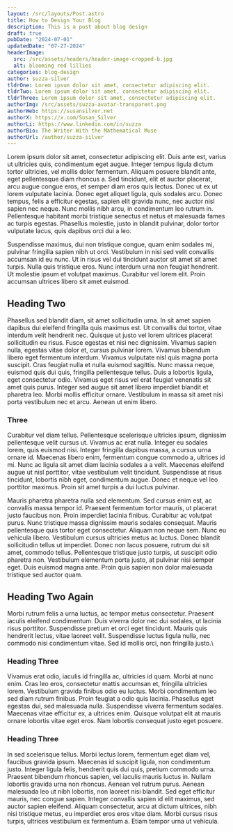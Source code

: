 ```yaml
---
layout: /src/layouts/Post.astro
title: How to Design Your Blog
description: This is a post about blog design
draft: true
pubDate: "2024-07-01"
updatedDate: "07-27-2024"
headerImage:
  src: /src/assets/headers/header-image-cropped-b.jpg
  alt: blooming red lillies
categories: blog-design
author: suzza-silver
tldrOne: Lorem ipsum dolor sit amet, consectetur adipiscing elit.
tldrTwo: Lorem ipsum dolor sit amet, consectetur adipiscing elit.
tldrThree: Lorem ipsum dolor sit amet, consectetur adipiscing elit.
authorImg: /src/assets/suzza-avatar-transparent.png
authorWeb: https://susansilver.net
authorX: https://x.com/Susan_Silver
authorLi: https://www.linkedin.com/in/suzza
authorBio: The Writer With the Mathematical Muse
authorUrl: /author/suzza-silver
---
```


Lorem ipsum dolor sit amet, consectetur adipiscing elit. Duis ante est, varius ut ultricies quis, condimentum eget augue. Integer tempus ligula dictum tortor ultricies, vel mollis dolor fermentum. Aliquam posuere blandit ante, eget pellentesque diam rhoncus a. Sed tincidunt, elit et auctor placerat, arcu augue congue eros, et semper diam eros quis lectus. Donec ut ex ut lorem vulputate lacinia. Donec eget aliquet ligula, quis sodales arcu. Donec tempus, felis a efficitur egestas, sapien elit gravida nunc, nec auctor nisl sapien nec neque. Nunc mollis nibh arcu, in condimentum leo rutrum in. Pellentesque habitant morbi tristique senectus et netus et malesuada fames ac turpis egestas. Phasellus molestie, justo in blandit pulvinar, dolor tortor vulputate lacus, quis dapibus orci dui a leo.

Suspendisse maximus, dui non tristique congue, quam enim sodales mi, pulvinar fringilla sapien nibh ut orci. Vestibulum in nisi sed velit convallis accumsan id eu nunc. Ut in risus vel dui tincidunt auctor sit amet sit amet turpis. Nulla quis tristique eros. Nunc interdum urna non feugiat hendrerit. Ut molestie ipsum et volutpat maximus. Curabitur vel lorem elit. Proin accumsan ultrices libero sit amet euismod.

## Heading Two

Phasellus sed blandit diam, sit amet sollicitudin urna. In sit amet sapien dapibus dui eleifend fringilla quis maximus est. Ut convallis dui tortor, vitae interdum velit hendrerit nec. Quisque ut justo vel lorem ultrices placerat sollicitudin eu risus. Fusce egestas et nisi nec dignissim. Vivamus sapien nulla, egestas vitae dolor et, cursus pulvinar lorem. Vivamus bibendum libero eget fermentum interdum. Vivamus vulputate nisl quis magna porta suscipit. Cras feugiat nulla et nulla euismod sagittis. Nunc massa neque, euismod quis dui quis, fringilla pellentesque tellus. Duis a lobortis ligula, eget consectetur odio. Vivamus eget risus vel erat feugiat venenatis sit amet quis purus. Integer sed augue sit amet libero imperdiet blandit et pharetra leo. Morbi mollis efficitur ornare. Vestibulum in massa sit amet nisi porta vestibulum nec et arcu. Aenean ut enim libero.

### Three

Curabitur vel diam tellus. Pellentesque scelerisque ultricies ipsum, dignissim pellentesque velit cursus ut. Vivamus ac erat nulla. Integer eu sodales lorem, quis euismod nisi. Integer fringilla dapibus massa, a cursus urna ornare id. Maecenas libero enim, fermentum congue commodo a, ultrices id mi. Nunc ac ligula sit amet diam lacinia sodales a a velit. Maecenas eleifend augue ut nisl porttitor, vitae vestibulum velit tincidunt. Suspendisse at risus tincidunt, lobortis nibh eget, condimentum augue. Donec et neque vel leo porttitor maximus. Proin sit amet turpis a dui luctus pulvinar.

Mauris pharetra pharetra nulla sed elementum. Sed cursus enim est, ac convallis massa tempor id. Praesent fermentum tortor mauris, ut placerat justo faucibus non. Proin imperdiet lacinia finibus. Curabitur ac volutpat purus. Nunc tristique massa dignissim mauris sodales consequat. Mauris pellentesque quis tortor eget consectetur. Aliquam non neque sem. Nunc eu vehicula libero. Vestibulum cursus ultricies metus ac luctus. Donec blandit sollicitudin tellus ut imperdiet. Donec non lacus posuere, rutrum dui sit amet, commodo tellus. Pellentesque tristique justo turpis, ut suscipit odio pharetra non. Vestibulum elementum porta justo, at pulvinar nisi semper eget. Duis euismod magna ante. Proin quis sapien non dolor malesuada tristique sed auctor quam.

## Heading Two Again

Morbi rutrum felis a urna luctus, ac tempor metus consectetur. Praesent iaculis eleifend condimentum. Duis viverra dolor nec dui sodales, ut lacinia risus porttitor. Suspendisse pretium et orci eget tincidunt. Mauris quis hendrerit lectus, vitae laoreet velit. Suspendisse luctus ligula nulla, nec commodo nisi condimentum vitae. Sed id mollis orci, non fringilla justo.\

### Heading Three

Vivamus erat odio, iaculis id fringilla ac, ultricies id quam. Morbi at nunc enim. Cras leo eros, consectetur mattis accumsan et, fringilla ultricies lorem. Vestibulum gravida finibus odio eu luctus. Morbi condimentum leo sed diam rutrum finibus. Proin feugiat a odio quis lacinia. Phasellus eget egestas dui, sed malesuada nulla. Suspendisse viverra fermentum sodales. Maecenas vitae efficitur ex, a ultrices enim. Quisque volutpat elit at mauris ornare lobortis vitae eget eros. Nam lobortis consequat justo eget posuere.

### Heading Three

In sed scelerisque tellus. Morbi lectus lorem, fermentum eget diam vel, faucibus gravida ipsum. Maecenas id suscipit ligula, non condimentum justo. Integer ligula felis, hendrerit quis dui quis, pretium commodo urna. Praesent bibendum rhoncus sapien, vel iaculis mauris luctus in. Nullam lobortis gravida urna non rhoncus. Aenean vel rutrum purus. Aenean malesuada leo ut nibh lobortis, non laoreet nisi blandit. Sed eget efficitur mauris, nec congue sapien. Integer convallis sapien id elit maximus, sed auctor sapien eleifend. Aliquam consectetur, arcu at dictum ultrices, nibh nisi tristique metus, eu imperdiet eros eros vitae diam. Morbi cursus risus turpis, ultrices vestibulum ex fermentum a. Etiam tempor urna ut vehicula.
